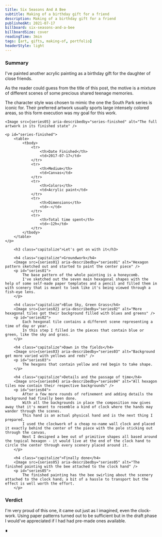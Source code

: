 ```yaml
---
title: Six Seasons And A Bee
subtitle: Making of a birthday gift for a friend
description: Making of a birthday gift for a friend
publishedAt: 2021-07-17
billboard: six-seasons-and-a-bee
billboardSize: cover
readingTime: 3min
tags: [art, gifts, making-of, portfolio]
headerStyle: light
---
```



<aside aria-labelledby="article:summary">
    <h3 id="article:summary" class="capitalize">Summary</h3>
    <p>
        I've painted another acrylic painting as a birthday gift for the daughter of close friends.
    </p>
    <p>
        As the reader could guess from the title of this post, the motive is a mixture of different scenes of some precious shared teenage memories.
    </p>
    <p>
        The character style was chosen to mimic the one the South Park series is iconic for.
        Their preferred artwork usually sports large intensely colored areas, so this form execution was my goal for this work.
    </p>

    <Image src={series05} aria-describedby="series-finished" alt="The full artwork in its finished state" />

    <p id="series-finished">
        <table>
            <tbody>
                <tr>
                    <th>Date Finished</th>
                    <td>2017-07-17</td>
                </tr>
                <tr>
                    <th>Medium</th>
                    <td>Canvas</td>
                </tr>
                <tr>
                    <th>Colors</th>
                    <td>Acrylic paint</td>
                </tr>
                <tr>
                    <th>Dimensions</th>
                    <td>-</td>
                </tr>
                <tr>
                    <th>Total time spent</th>
                    <td>~12h</td>
                </tr>
            </tbody>
        </table>
    </p>

</aside>

<div class="clear-both">

        <h3 class="capitalize">Let's get on with it</h3>

        <h4 class="capitalize">Groundwork</h4>
        <Image src={series01} aria-describedby="series01" alt="Hexagon pattern sketched out and started to paint the center piece" />
        <p id="series01">
            The base pattern of the whole painting is a honeycomb.
            I've sketched out the seven main hexagonal shapes with the help of some self-made paper templates and a pencil and filled them in with scenery that is meant to look like it's being viewed through a fish-eye lens.
        </p>

        <h4 class="capitalize">Blue Sky, Green Grass</h4>
        <Image src={series02} aria-describedby="series02" alt="More hexagonal tiles got their background filled with blues and greens" />
        <p id="series02">
            Each hexgonal tile contains a different scene representing a time of day or year.
            In this step I filled in the pieces that contain blue or green, like the sky and grass.
        </p>

        <h4 class="capitalize">Dawn in the fields</h4>
        <Image src={series03} aria-describedby="series03" alt="Background get more varied with yellows and reds" />
        <p id="series03">
            The hexgons that contain yellow and red begin to take shape.
        </p>

        <h4 class="capitalize">Details and the passage of time</h4>
        <Image src={series04} aria-describedby="series04" alt="All hexagon tiles now contain their respective backgrounds" />
        <p id="series04">
            After a few more rounds of refinement and adding details the background had finally been done.
            With all the backgrounds in place the composition now gives away that it's meant to resemble a kind of clock where the hands may wander through the scenes.
            This hand is an actual physical hand and is the next thing I prepared.
            I used the clockwork of a cheap no-name wall clock and placed it exactly behind the center of the piece with the pole sticking out through the canvas.
            Next I designed a bee out of primitive shapes all based around the topical hexagon - it would live at the end of the clock hand to circle the center through every scenery placed around it.
        </p>

        <h4 class="capitalize">Finally done</h4>
        <Image src={series05} aria-describedby="series05" alt="The finished painting with the bee attached to the clock hand" />
        <p id="series05">
            The finished painting has the bee swirling about the scenery attached to the clock hand; a bit of a hassle to transport but the effect is well worth the effort.
        </p>
</div>

<div class="clear-both">
    <div class="bg-default">
        <h3>Verdict</h3>
        <p>
            I'm very proud of this one, it came out just as I imagined, even the clock-work.
            Using paper patterns turned out to be sufficient but in the draft phase I would've appreciated if I had had pre-made ones available.
        </p>
        <span class="w-full flex justify-end">
            <span>∎</span>
        </span>
    </div>
</div>
